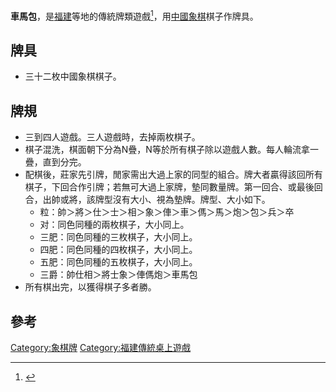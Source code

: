 '''車馬包'''，是[[福建|福建]]等地的傳統牌類遊戲<ref name="中国近代赌博史">{{cite book |author=戈春源|title=《中国近代赌博史》 |date=2005|publisher=福建人民出版社 |location=中國 |language=zh-cn |isbn=9787211046454}}</ref>，用[[中國象棋|中國象棋]]棋子作牌具。

==牌具==
*三十二枚中國象棋棋子。
 
==牌規==
*三到四人遊戲。三人遊戲時，去掉兩枚棋子。
*棋子混洗，棋面朝下分為N疊，N等於所有棋子除以遊戲人數。每人輪流拿一疊，直到分完。
*配棋後，莊家先引牌，閒家需出大過上家的同型的組合。牌大者贏得該回所有棋子，下回合作引牌；若無可大過上家牌，墊同數量牌。第一回合、或最後回合，出帥或將，該牌型沒有大小、視為墊牌。牌型、大小如下。
**粒：帥＞將＞仕＞士＞相＞象＞俥＞車＞傌＞馬＞炮＞包＞兵＞卒
**对：同色同種的兩枚棋子，大小同上。
**三肥：同色同種的三枚棋子，大小同上。
**四肥：同色同種的四枚棋子，大小同上。
**五肥：同色同種的五枚棋子，大小同上。
**三爵：帥仕相＞將士象＞俥傌炮＞車馬包
*所有棋出完，以獲得棋子多者勝。

==參考==
{{reflist}}
[[Category:象棋牌|Category:象棋牌]]
[[Category:福建傳統桌上遊戲|Category:福建傳統桌上遊戲]]